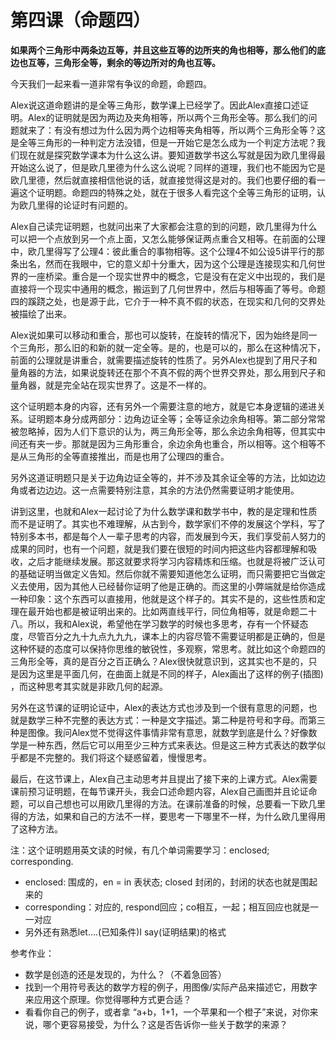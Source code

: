 # 第四课（命题四）
**如果两个三角形中两条边互等，并且这些互等的边所夹的角也相等，那么他们的底边也互等，三角形全等，剩余的等边所对的角也互等。**

今天我们一起来看一道非常有争议的命题，命题四。

Alex说这道命题讲的是全等三角形，数学课上已经学了。因此Alex直接口述证明。Alex的证明就是因为两边及夹角相等，所以两个三角形全等。那么我们的问题就来了：有没有想过为什么因为两个边相等夹角相等，所以两个三角形全等？这是全等三角形的一种判定方法没错，但是一开始它是怎么成为一个判定方法呢？我们现在就是探究数学课本为什么这么讲。要知道数学书这么写就是因为欧几里得最开始这么说了，但是欧几里德为什么这么说呢？同样的道理，我们也不能因为它是欧几里德，然后就直接相信他说的话，就直接觉得这是对的。我们也要仔细的看一遍这个证明题。命题四的特殊之处，就在于很多人看完这个全等三角形的证明，认为欧几里得的论证时有问题的。

Alex自己读完证明题，也就问出来了大家都会注意的到的问题，欧几里得为什么可以把一个点放到另一个点上面，又怎么能够保证两点重合又相等。在前面的公理中，欧几里得写了公理4：彼此重合的事物相等。这个公理4不如公设5讲平行的那条出名，然而在我眼中，它的意义却十分重大，因为这个公理是连接现实和几何世界的一座桥梁。重合是一个现实世界中的概念，它是没有在定义中出现的，我们是直接将一个现实中通用的概念，搬运到了几何世界中，然后与相等画了等号。命题四的蹊跷之处，也是源于此，它介于一种不真不假的状态，在现实和几何的交界处被描绘了出来。

Alex说如果可以移动和重合，那也可以旋转，在旋转的情况下，因为始终是同一个三角形，那么旧的和新的就一定全等。是的，也是可以的，那么在这种情况下，前面的公理就是讲重合，就需要描述旋转的性质了。另外Alex也提到了用尺子和量角器的方法，如果说旋转还在那个不真不假的两个世界交界处，那么用到尺子和量角器，就是完全站在现实世界了。这是不一样的。

这个证明题本身的内容，还有另外一个需要注意的地方，就是它本身逻辑的递进关系。证明题本身分成两部分：边角边证全等；全等证余边余角相等。第二部分常常被忽略掉，因为人们下意识的认为，两三角形全等，那么余边余角相等，但其实中间还有夹一步。那就是因为三角形重合，余边余角也重合，所以相等。这个相等不是从三角形的全等直接推出，而是也用了公理四的重合。

另外这道证明题只是关于边角边证全等的，并不涉及其余证全等的方法，比如边边角或者边边边。这一点需要特别注意，其余的方法仍然需要证明才能使用。

讲到这里，也就和Alex一起讨论了为什么数学课和数学书中，教的是定理和性质而不是证明了。其实也不难理解，从古到今，数学家们不停的发展这个学科，写了特别多本书，都是每个人一辈子思考的内容，而发展到今天，我们享受前人努力的成果的同时，也有一个问题，就是我们要在很短的时间内把这些内容都理解和吸收，之后才能继续发展。那这就要求将学习内容精炼和压缩。也就是将被广泛认可的基础证明当做定义告知。然后你就不需要知道他怎么证明，而只需要把它当做定义去使用，因为其他人已经替你证明了他是正确的。而这里的小弊端就是给你造成一种印象：这个东西可以直接用，他就是这个样子的。其实不是的，这些性质和定理在最开始也都是被证明出来的。比如两直线平行，同位角相等，就是命题二十八。所以，我和Alex说，希望他在学习数学的时候也多思考，存有一个怀疑态度，尽管百分之九十九点九九九，课本上的内容尽管不需要证明都是正确的，但是这种怀疑的态度可以保持你思维的敏锐性，多观察，常思考。就比如这个命题四的三角形全等，真的是百分之百正确么？Alex很快就意识到，这其实也不是的，只是因为这里是平面几何，在曲面上就是不同的样子，Alex画出了这样的例子(插图) ，而这种思考其实就是非欧几何的起源。

另外在这节课的证明论证中，Alex的表达方式也涉及到一个很有意思的问题，也就是数学三种不完整的表达方式：一种是文字描述。第二种是符号和字母。而第三种是图像。我问Alex觉不觉得这件事情非常有意思，就数学到底是什么？好像数学是一种东西，然后它可以用至少三种方式来表达。但是这三种方式表达的数学似乎都是不完整的。我们将这个疑惑留着，慢慢思考。

最后，在这节课上，Alex自己主动思考并且提出了接下来的上课方式。Alex需要课前预习证明题，在每节课开头，我会口述命题内容，Alex自己画图并且论证命题，可以自己想也可以用欧几里得的方法。在课前准备的时候，总要看一下欧几里得的方法，如果和自己的方法不一样，要思考一下哪里不一样，为什么欧几里得用了这种方法。

注：这个证明题用英文读的时候，有几个单词需要学习：enclosed; corresponding.

- enclosed: 围成的，en = in 表状态; closed 封闭的，封闭的状态也就是围起来的
- corresponding：对应的, respond回应；co相互，一起；相互回应也就是一一对应
- 另外还有熟悉let....(已知条件)I say(证明结果)的格式

参考作业：

- 数学是创造的还是发现的，为什么？（不着急回答）
- 找到一个用符号表达的数学方程的例子，用图像/实际产品来描述它，用数字来应用这个原理。你觉得哪种方式更合适？
- 看看你自己的例子，或者拿 "a+b，1+1，一个苹果和一个橙子 "来说，对你来说，哪个更容易接受，为什么？这是否告诉你一些关于数学的来源？

